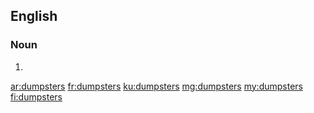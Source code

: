 ==English==

===Noun===
{{head|en|plural}}

# {{plural of|dumpster|lang=en}}

[[ar:dumpsters]]
[[fr:dumpsters]]
[[ku:dumpsters]]
[[mg:dumpsters]]
[[my:dumpsters]]
[[fi:dumpsters]]